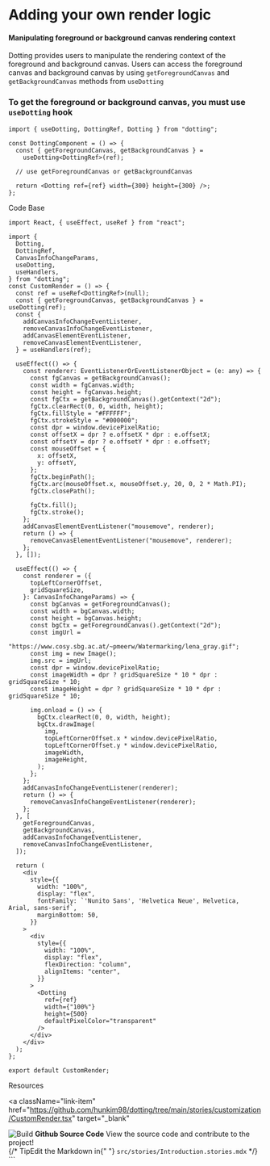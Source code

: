 
<Meta title="Customization/CustomRender" />

<style>
  {`
  .subheading {
    --mediumdark: '#999999';
    font-weight: 900;
    font-size: 13px;
    color: #999;
    letter-spacing: 6px;
    line-height: 24px;
    text-transform: uppercase;
    margin-bottom: 12px;
    margin-top: 40px;
    font-family: 'Nunito Sans', 'Helvetica Neue', Helvetica, Arial, sans-serif;
  }

  .link-list {
    display: grid;
    grid-template-columns: 1fr;
    grid-template-rows: 1fr 1fr;
    row-gap: 10px;
  }

  @media (min-width: 620px) {
    .link-list {
      row-gap: 20px;
      column-gap: 20px;
      grid-template-columns: 1fr 1fr;
    }
  }

  @media all and (-ms-high-contrast:none) {
  .link-list {
      display: -ms-grid;
      -ms-grid-columns: 1fr 1fr;
      -ms-grid-rows: 1fr 1fr;
    }
  }

  .link-item {
    display: block;
    padding: 20px 30px 20px 15px;
    border: 1px solid #00000010;
    border-radius: 5px;
    transition: background 150ms ease-out, border 150ms ease-out, transform 150ms ease-out;
    color: #333333;
    display: flex;
    align-items: flex-start;
  }

  .link-item:hover {
    border-color: #1EA7FD50;
    transform: translate3d(0, -3px, 0);
    box-shadow: rgba(0, 0, 0, 0.08) 0 3px 10px 0;
  }

  .link-item:active {
    border-color: #1EA7FD;
    transform: translate3d(0, 0, 0);
  }

  .link-item strong {
    font-weight: 700;
    display: block;
    margin-bottom: 2px;
  }
  
  .link-item img {
    height: 40px;
    width: 40px;
    margin-right: 15px;
    flex: none;
  }

  .link-item span {
    font-size: 14px;
    line-height: 20px;
  }

  .tip {
    display: inline-block;
    border-radius: 1em;
    font-size: 11px;
    line-height: 12px;
    font-weight: 700;
    background: #E7FDD8;
    color: #66BF3C;
    padding: 4px 12px;
    margin-right: 10px;
    vertical-align: top;
  }

  .tip-wrapper {
    font-size: 13px;
    line-height: 20px;
    margin-top: 40px;
    margin-bottom: 40px;
  }

  .tip-wrapper code {
    font-size: 12px;
    display: inline-block;
  }
`}
</style>

# Adding your own render logic

#### Manipulating foreground or background canvas rendering context

Dotting provides users to manipulate the rendering context of the foreground and background canvas.
Users can access the foreground canvas and background canvas by using `getForegroundCanvas` and `getBackgroundCanvas` methods from `useDotting`

### To get the foreground or background canvas, you must use `useDotting` hook

```tsx
import { useDotting, DottingRef, Dotting } from "dotting";

const DottingComponent = () => {
  const { getForegroundCanvas, getBackgroundCanvas } =
    useDotting<DottingRef>(ref);

  // use getForegroundCanvas or getBackgroundCanvas

  return <Dotting ref={ref} width={300} height={300} />;
};
```

<CustomRender />

Code Base

```tsx
import React, { useEffect, useRef } from "react";

import {
  Dotting,
  DottingRef,
  CanvasInfoChangeParams,
  useDotting,
  useHandlers,
} from "dotting";
const CustomRender = () => {
  const ref = useRef<DottingRef>(null);
  const { getForegroundCanvas, getBackgroundCanvas } = useDotting(ref);
  const {
    addCanvasInfoChangeEventListener,
    removeCanvasInfoChangeEventListener,
    addCanvasElementEventListener,
    removeCanvasElementEventListener,
  } = useHandlers(ref);

  useEffect(() => {
    const renderer: EventListenerOrEventListenerObject = (e: any) => {
      const fgCanvas = getBackgroundCanvas();
      const width = fgCanvas.width;
      const height = fgCanvas.height;
      const fgCtx = getBackgroundCanvas().getContext("2d");
      fgCtx.clearRect(0, 0, width, height);
      fgCtx.fillStyle = "#FFFFFF";
      fgCtx.strokeStyle = "#000000";
      const dpr = window.devicePixelRatio;
      const offsetX = dpr ? e.offsetX * dpr : e.offsetX;
      const offsetY = dpr ? e.offsetY * dpr : e.offsetY;
      const mouseOffset = {
        x: offsetX,
        y: offsetY,
      };
      fgCtx.beginPath();
      fgCtx.arc(mouseOffset.x, mouseOffset.y, 20, 0, 2 * Math.PI);
      fgCtx.closePath();

      fgCtx.fill();
      fgCtx.stroke();
    };
    addCanvasElementEventListener("mousemove", renderer);
    return () => {
      removeCanvasElementEventListener("mousemove", renderer);
    };
  }, []);

  useEffect(() => {
    const renderer = ({
      topLeftCornerOffset,
      gridSquareSize,
    }: CanvasInfoChangeParams) => {
      const bgCanvas = getForegroundCanvas();
      const width = bgCanvas.width;
      const height = bgCanvas.height;
      const bgCtx = getForegroundCanvas().getContext("2d");
      const imgUrl =
        "https://www.cosy.sbg.ac.at/~pmeerw/Watermarking/lena_gray.gif";
      const img = new Image();
      img.src = imgUrl;
      const dpr = window.devicePixelRatio;
      const imageWidth = dpr ? gridSquareSize * 10 * dpr : gridSquareSize * 10;
      const imageHeight = dpr ? gridSquareSize * 10 * dpr : gridSquareSize * 10;

      img.onload = () => {
        bgCtx.clearRect(0, 0, width, height);
        bgCtx.drawImage(
          img,
          topLeftCornerOffset.x * window.devicePixelRatio,
          topLeftCornerOffset.y * window.devicePixelRatio,
          imageWidth,
          imageHeight,
        );
      };
    };
    addCanvasInfoChangeEventListener(renderer);
    return () => {
      removeCanvasInfoChangeEventListener(renderer);
    };
  }, [
    getForegroundCanvas,
    getBackgroundCanvas,
    addCanvasInfoChangeEventListener,
    removeCanvasInfoChangeEventListener,
  ]);

  return (
    <div
      style={{
        width: "100%",
        display: "flex",
        fontFamily: `'Nunito Sans', 'Helvetica Neue', Helvetica, Arial, sans-serif`,
        marginBottom: 50,
      }}
    >
      <div
        style={{
          width: "100%",
          display: "flex",
          flexDirection: "column",
          alignItems: "center",
        }}
      >
        <Dotting
          ref={ref}
          width={"100%"}
          height={500}
          defaultPixelColor="transparent"
        />
      </div>
    </div>
  );
};

export default CustomRender;
```

<div className="subheading">Resources</div>

<div className="link-list">

<a
  className="link-item"
  href="https://github.com/hunkim98/dotting/tree/main/stories/customization/CustomRender.tsx"
  target="_blank"
>
  <img src={StackAlt} alt="Build" />
  <span>
    <strong>Github Source Code</strong>
    View the source code and contribute to the project!
  </span>
</a>

</div>

<div className="tip-wrapper">
  {/* <span className="tip">Tip</span>Edit the Markdown in{" "}
  <code>src/stories/Introduction.stories.mdx</code> */}
</div>
```
